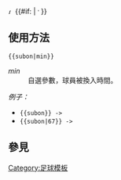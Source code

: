 [[File:sub on.svg|10px|{{#if: {{{1|}}} | 於{{{1|}}}分鐘}}替補上場]]<!--
-->{{#if: {{{1|<noinclude>-</noinclude>}}} |
<span style="font-size: 10px; vertical-align: middle;"> {{{1}}}'</span>
}}<noinclude>

==使用方法==
<code><nowiki>{{subon|min}}</nowiki></code>
;''min''
:自選參數，球員被換入時間。

''例子：''
*<code><nowiki>{{subon}}</nowiki> -> </code>{{subon}}
*<code><nowiki>{{subon|67}}</nowiki> -> </code>{{subon|67}}

==參見==
{{Match report templates}}
[[Category:足球模板]]
</noinclude>